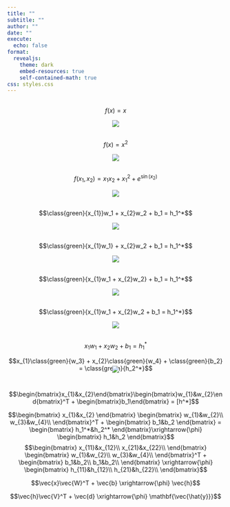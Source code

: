 ```yaml
---
title: ""
subtitle: ""
author: ""
date: ""
execute:
  echo: false
format:
  revealjs: 
    theme: dark
    embed-resources: true
    self-contained-math: true
css: styles.css
---
```


## {transition="convex" transition-speed="slow"}

$$f(x) = x$$

<center>
  <img src="../images/identity.png"/>
</center>

## {transition="convex" transition-speed="slow"}

$$f(x) = x^2$$

<center>
  <img src="../images/square.png"/>
</center>

## {transition="convex" transition-speed="slow"}

$$f(x_1, x_2) = x_1x_2 + x_1^2 + e^{\sin{(x_2)}}$$

<center>
  <img src="../images/complicated.png"/>
</center>

## {transition="fade" transition-speed="slow"}

$$\class{green}{x_{1}}w_1 + x_{2}w_2 + b_1 = h_1^*$$

<center>
  <img src="../images/step_by_step_feed_forward_animation/0.png"/>
</center>

## {transition="fade" transition-speed="slow"}

$$\class{green}{x_{1}w_1} + x_{2}w_2 + b_1 = h_1^*$$

<center>
  <img src="../images/step_by_step_feed_forward_animation/1.png"/>
</center>

## {transition="fade" transition-speed="slow"}

$$\class{green}{x_{1}w_1 + x_{2}w_2} + b_1 = h_1^*$$

<center>
  <img src="../images/step_by_step_feed_forward_animation/2.png"/>
</center>

## {transition="fade" transition-speed="slow"}

$$\class{green}{x_{1}w_1 + x_{2}w_2 + b_1 = h_1^*}$$

<center>
  <img src="../images/step_by_step_feed_forward_animation/3.png"/>
</center>

## {transition="fade" transition-speed="slow"}

$$x_{1}w_1 + x_{2}w_2 + b_1 = h_1^*$$

$$x_{1}\class{green}{w_3} + x_{2}\class{green}{w_4} + \class{green}{b_2} = \class{green}{h_2^*}$$

<center>
  <img src="../images/step_by_step_feed_forward_animation/4.png" style="margin-top:-2em"/>
</center>

##

$$\begin{bmatrix}x_{1}&x_{2}\end{bmatrix}\begin{bmatrix}w_{1}&w_{2}\end{bmatrix}^T + \begin{bmatrix}b_1\end{bmatrix} = [h^*]$$

$$\begin{bmatrix}
    x_{1}&x_{2}
\end{bmatrix}
\begin{bmatrix}
    w_{1}&w_{2}\\
    w_{3}&w_{4}\\
\end{bmatrix}^T + 
\begin{bmatrix}
    b_1&b_2
\end{bmatrix} = \begin{bmatrix}
    h_1^*&h_2^*
\end{bmatrix}\xrightarrow{\phi}
\begin{bmatrix}
    h_1&h_2
\end{bmatrix}$$
$$\begin{bmatrix}
    x_{11}&x_{12}\\
    x_{21}&x_{22}\\
\end{bmatrix}
\begin{bmatrix}
    w_{1}&w_{2}\\
    w_{3}&w_{4}\\
\end{bmatrix}^T + 
\begin{bmatrix}
    b_1&b_2\\
    b_1&b_2\\
\end{bmatrix} \xrightarrow{\phi}
\begin{bmatrix}
    h_{11}&h_{12}\\
    h_{21}&h_{22}\\
\end{bmatrix}$$

$$\vec{x}\vec{W}^T + \vec{b} \xrightarrow{\phi} \vec{h}$$

$$\vec{h}\vec{V}^T + \vec{d} \xrightarrow{\phi} \mathbf{\vec{\hat{y}}}$$

